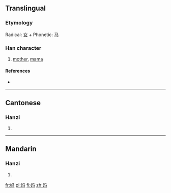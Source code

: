 {{also|媽}}
==Translingual==

===Etymology===
Radical: [[女]] + Phonetic: [[马]]

===Han character===
{{Han char|rn=38|rad=女|as=03|sn=6|four=|canj=女弓女一 (VNVM)|ids=⿰[[女]][[马]]}}

# [[mother]], [[mama]]

====References====
* {{Han ref|kx=0256.041|hdz=21029.050|uh=5988|ud=22920}}

----

==Cantonese==

===Hanzi===
{{yue-hanzi|jyut=maa1|y=ma1|tra=媽}}

# {{defn|lang=yue|sort=女03}}

----

==Mandarin==

===Hanzi===
{{cmn-hanzi|tra=媽|pin=[[mā]] ([[ma1]])|wg=ma<sup>1</sup>}}

# {{defn|lang=cmn|sort=女03}}

[[fr:妈]]
[[pl:妈]]
[[fi:妈]]
[[zh:妈]]